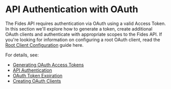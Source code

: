 
# API Authentication with OAuth

The Fides API requires authentication via OAuth using a valid Access Token. In this section we'll explore how to generate a token, create additional OAuth clients and authenticate with appropriate scopes to the Fides API.
If you're looking for information on configuring a root OAuth client, read the [Root Client Configuration](#LINK) guide here.

For details, see:

* [Generating OAuth Access Tokens](generating-tokens)
* [API Authentication](api-authentication)
* [OAuth Token Expiration](token-expiration)
* [Creating OAuth Clients](creating-clients)


